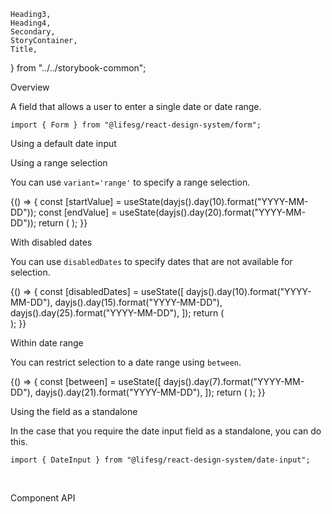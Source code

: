     Heading3,
    Heading4,
    Secondary,
    StoryContainer,
    Title,
} from "../../storybook-common";

<Meta title="Form/DateInput" component={Form.DateInput} />

<Title>Form.DateInput</Title>

<Secondary>Overview</Secondary>

A field that allows a user to enter a single date or date range.

```tsx
import { Form } from "@lifesg/react-design-system/form";
```

<Heading3>Using a default date input</Heading3>

<Canvas>
    <Story name="DateInput">
        <StoryContainer>
            <Form.DateInput label="This is the default date input" />
            <Form.DateInput
                label="This is the date input without buttons"
                withButton={false}
            />
            <Form.DateInput label="This is the disabled state" disabled />
            <Form.DateInput label="This is the readonly state" readOnly />
            <Form.DateInput
                label="This is the error state"
                errorMessage="Invalid date"
            />
        </StoryContainer>
    </Story>
</Canvas>

<Heading3>Using a range selection</Heading3>

You can use `variant='range'` to specify a range selection.

<Canvas>
    <Story name="Range input">
        {() => {
            const [startValue] = useState(dayjs().day(10).format("YYYY-MM-DD"));
            const [endValue] = useState(dayjs().day(20).format("YYYY-MM-DD"));
            return (
                <StoryContainer>
                    <Form.DateInput
                        label="This is the default date range input"
                        variant="range"
                    />
                    <Form.DateInput
                        label="This is the date range input without button"
                        variant="range"
                        withButton={false}
                        value={startValue}
                        valueEnd={endValue}
                    />
                    <Form.DateInput
                        label="This is the disabled state"
                        disabled
                        variant="range"
                        value={startValue}
                        valueEnd={endValue}
                    />
                    <Form.DateInput
                        label="This is the readonly state"
                        readOnly
                        variant="range"
                        value={startValue}
                        valueEnd={endValue}
                    />
                    <Form.DateInput
                        label="This is the error state"
                        variant="range"
                        errorMessage="Invalid date"
                    />
                </StoryContainer>
            );
        }}
    </Story>
</Canvas>

<Heading3>With disabled dates</Heading3>

You can use `disabledDates` to specify dates that are not available for selection.

<Canvas>
    <Story name="With disabled dates">
        {() => {
            const [disabledDates] = useState([
                dayjs().day(10).format("YYYY-MM-DD"),
                dayjs().day(15).format("YYYY-MM-DD"),
                dayjs().day(25).format("YYYY-MM-DD"),
            ]);
            return (
                <StoryContainer>
                    <Form.DateInput
                        label="This is a date input with disabled dates"
                        disabledDates={disabledDates}
                    />
                    <br />
                    <Form.DateInput
                        label="This is a date range input with disabled dates"
                        variant="range"
                        disabledDates={disabledDates}
                    />
                </StoryContainer>
            );
        }}
    </Story>
</Canvas>

<Heading3>Within date range</Heading3>

You can restrict selection to a date range using `between`.

<Canvas>
    <Story name="Within date range">
        {() => {
            const [between] = useState([
                dayjs().day(7).format("YYYY-MM-DD"),
                dayjs().day(21).format("YYYY-MM-DD"),
            ]);
            return (
                <StoryContainer>
                    <Container>
                        <Form.DateInput
                            label="This date input has restricted selection"
                            between={between}
                        />
                        <Form.DateInput
                            label="This date range input has restricted selection"
                            variant="range"
                            between={between}
                        />
                    </Container>
                </StoryContainer>
            );
        }}
    </Story>
</Canvas>

<Heading3>Using the field as a standalone</Heading3>

In the case that you require the date input field as a standalone, you can do this.

```tsx
import { DateInput } from "@lifesg/react-design-system/date-input";
```

<Preview>
    <Story name="Standalone usage">
        <StoryContainer>
            <DateInput />
            <br />
            <DateInput variant="range" />
        </StoryContainer>
    </Story>
</Preview>

<Secondary>Component API</Secondary>

<PropsTable />
